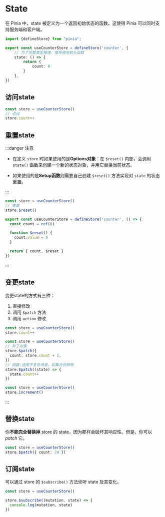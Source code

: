 # State

在 Pinia 中，state 被定义为一个返回初始状态的函数。这使得 Pinia 可以同时支持服务端和客户端。

```ts
import {defineStore} from "pinia";

export const useCounterStore = defineStore('counter', {
    // 为了完整类型推理，推荐使用箭头函数
    state: () => {
        return {
            count: 0
        }
    },
})
```



## 访问state

```ts
const store = useCounterStore()
// 访问
store.count++
```



## 重置state

:::danger 注意

- 在定义 `store` 时如果使用的是**Options对象**：在 `$reset()` 内部，会调用 `state()` 函数来创建一个新的状态对象，并用它替换当前状态。

- 如果使用的是**Setup函数**则需要自己创建 `$reset()` 方法实现对 `state` 的状态重置。

:::



```ts [Options对象版]
const store = useCounterStore()
// 重置
store.$reset()
```

```ts [Setup函数版]
export const useCounterStore = defineStore('counter', () => {
  const count = ref(0)

  function $reset() {
    count.value = 0
  }

  return { count, $reset }
})
```

:::

## 变更state

变更state的方式有三种：

1. 直接修改
2. 调用 `$patch` 方法
3. 调用 `action` 修改



```ts [1.直接修改]
const store = useCounterStore()
store.count++
```

```ts [2.$patch]
const store = useCounterStore()
// 补丁对象
store.$patch({
  count: store.count + 1,
})
// 函数:适用于复杂场景，如集合的修改
store.$patch((state) => {
  state.count++
})
```

```ts [3.action]
const store = useCounterStore()
store.increment()
```

:::



## 替换state

你**不能完全替换掉** store 的 state，因为那样会破坏其响应性。但是，你可以 *patch* 它。

```ts
const store = useCounterStore()
store.$patch({ count: 24 })
```



## 订阅state

可以通过 store 的 `$subscribe()` 方法侦听 state 及其变化。

```ts
const store = useCounterStore()

store.$subscribe((mutation, state) => {
  console.log(mutation, state)
})
```

